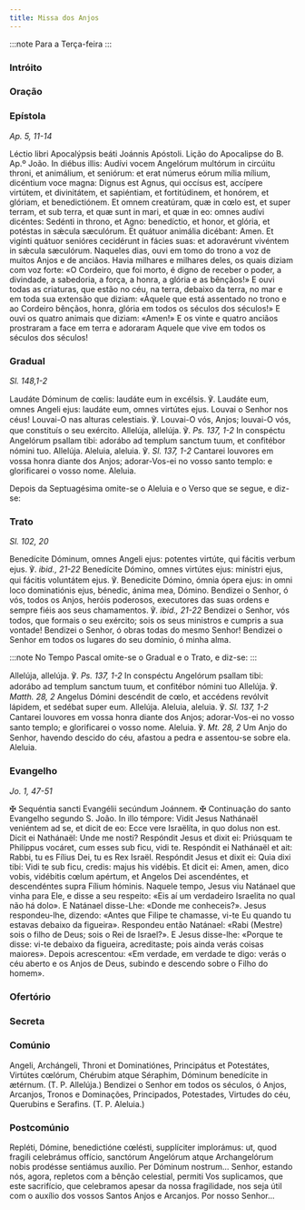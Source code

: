 ```yaml
---
title: Missa dos Anjos
---
```


:::note
Para a Terça-feira
:::


### Intróito

<LinkCard href="/missal/santos/03-24-1#intróito" title="S. Gabriel, Arcanjo" />

### Oração

<LinkCard
  href="/missal/santos/05-08#oração"
  title="Aparição de Arcanjo S. Miguel"
/>

### Epístola

<em>Ap. 5, 11-14</em>

<div class="side-by-side not-content">
  <span>Léctio libri Apocalýpsis beáti Joánnis Apóstoli.</span>
  <span>Lição do Apocalipse do B. Ap.º João.</span>
  <span>
    In diébus illis: Audívi vocem Angelórum multórum in circúitu throni, et
    animálium, et seniórum: et erat númerus eórum mília mílium, dicéntium voce
    magna: Dignus est Agnus, qui occísus est, accípere virtútem, et divinitátem,
    et sapiéntiam, et fortitúdinem, et honórem, et glóriam, et benedictiónem. Et
    omnem creatúram, quæ in cœlo est, et super terram, et sub terra, et quæ sunt
    in mari, et quæ in eo: omnes audívi dicéntes: Sedénti in throno, et Agno:
    benedíctio, et honor, et glória, et potéstas in sǽcula sæculórum. Et quátuor
    animália dicébant: Amen. Et vigínti quátuor senióres cecidérunt in fácies
    suas: et adoravérunt vivéntem in sǽcula sæculórum.
  </span>
  <span>
    Naqueles dias, ouvi em tomo do trono a voz de muitos Anjos e de anciãos.
    Havia milhares e milhares deles, os quais diziam com voz forte: «O Cordeiro,
    que foi morto, é digno de receber o poder, a divindade, a sabedoria, a
    força, a honra, a glória e as bênçãos!» E ouvi todas as criaturas, que estão
    no céu, na terra, debaixo da terra, no mar e em toda sua extensão que
    diziam: «Àquele que está assentado no trono e ao Cordeiro bênçãos, honra,
    glória em todos os séculos dos séculos!» E ouvi os quatro animais que
    diziam: «Amen!» E os vinte e quatro anciãos prostraram a face em terra e
    adoraram Aquele que vive em todos os séculos dos séculos!
  </span>
</div>

### Gradual

<em>Sl. 148,1-2</em>

<div class="side-by-side not-content">
  <span>
    Laudáte Dóminum de cœlis: laudáte eum in excélsis. ℣. Laudáte eum, omnes
    Angeli ejus: laudáte eum, omnes virtútes ejus.
  </span>
  <span>
    Louvai o Senhor nos céus! Louvai-O nas alturas celestiais. ℣. Louvai-O vós,
    Anjos; louvai-O vós, que constituís o seu exército.
  </span>
  <span>
    Allelúja, allelúja. ℣. <em>Ps. 137, 1-2</em> In conspéctu Angelórum psallam
    tibi: adorábo ad templum sanctum tuum, et confitébor nómini tuo. Allelúja.
  </span>
  <span>
    Aleluia, aleluia. ℣. <em>Sl. 137, 1-2</em> Cantarei louvores em vossa honra
    diante dos Anjos; adorar-Vos-ei no vosso santo templo: e glorificarei o
    vosso nome. Aleluia.
  </span>
</div>

Depois da Septuagésima omite-se o Aleluia e o Verso que se segue, e diz-se:

### Trato

<em>Sl. 102, 20</em>

<div class="side-by-side not-content">
  <span>
    Benedícite Dóminum, omnes Angeli ejus: potentes virtúte, qui fácitis verbum
    ejus. ℣. <em>ibid., 21-22</em> Benedícite Dómino, omnes virtútes ejus:
    minístri ejus, qui fácitis voluntátem ejus. ℣. Benedicite Dómino, ómnia
    ópera ejus: in omni loco dominatiónis ejus, bénedic, ánima mea, Dómino.
  </span>
  <span>
    Bendizei o Senhor, ó vós, todos os Anjos, heróis poderosos, executores das
    suas ordens e sempre fiéis aos seus chamamentos. ℣. <em>ibid., 21-22</em>
    Bendizei o Senhor, vós todos, que formais o seu exército; sois os seus ministros
    e cumpris a sua vontade! Bendizei o Senhor, ó obras todas do mesmo Senhor! Bendizei
    o Senhor em todos os lugares do seu domínio, ó minha alma.
  </span>
</div>

:::note
No Tempo Pascal omite-se o Gradual e o Trato, e diz-se:
:::

<div class="side-by-side not-content">
  <span>
    Allelúja, allelúja. ℣. <em>Ps. 137, 1-2</em> In conspéctu Angelórum psallam
    tibi: adorábo ad templum sanctum tuum, et confitébor nómini tuo Allelúja. ℣.
    <em>Matth. 28, 2</em> Angelus Dómini descéndit de cœlo, et accédens revólvit
    lápidem, et sedébat super eum. Allelúja.
  </span>
  <span>
    Aleluia, aleluia. ℣. <em>Sl. 137, 1-2</em> Cantarei louvores em vossa honra
    diante dos Anjos; adorar-Vos-ei no vosso santo templo; e glorificarei o
    vosso nome. Aleluia. ℣. <em>Mt. 28, 2</em> Um Anjo do Senhor, havendo
    descido do céu, afastou a pedra e assentou-se sobre ela. Aleluia.
  </span>
</div>

### Evangelho

<em>Jo. 1, 47-51</em>

<div class="side-by-side not-content">
  <span>
    <span class="text-red-500">✠</span> Sequéntia sancti Evangélii secúndum
    Joánnem.
  </span>
  <span>
    <span class="text-red-500">✠</span> Continuação do santo Evangelho segundo
    S. João.
  </span>
  <span>
    In illo témpore: Vidit Jesus Nathánaël veniéntem ad se, et dicit de eo: Ecce
    vere Israëlíta, in quo dolus non est. Dicit ei Nathánaël: Unde me nosti?
    Respóndit Jesus et dixit ei: Priúsquam te Philíppus vocáret, cum esses sub
    ficu, vidi te. Respóndit ei Nathánaël et ait: Rabbi, tu es Fílius Dei, tu es
    Rex Israël. Respóndit Jesus et dixit ei: Quia dixi tibi: Vidi te sub ficu,
    credis: majus his vidébis. Et dicit ei: Amen, amen, dico vobis, vidébitis
    cœlum apértum, et Angelos Dei ascendéntes, et descendéntes supra Fílium
    hóminis.
  </span>
  <span>
    Naquele tempo, Jesus viu Natánael que vinha para Ele, e disse a seu
    respeito: «Eis aí um verdadeiro Israelita no qual não há dolo». E Natánael
    disse-Lhe: «Donde me conheceis?». Jesus respondeu-lhe, dizendo: «Antes que
    Filipe te chamasse, vi-te Eu quando tu estavas debaixo da figueira».
    Respondeu então Natánael: «Rabi (Mestre) sois o filho de Deus; sois o Rei de
    Israel?». E Jesus disse-lhe: «Porque te disse: vi-te debaixo da figueira,
    acreditaste; pois ainda verás coisas maiores». Depois acrescentou: «Em
    verdade, em verdade te digo: verás o céu aberto e os Anjos de Deus, subindo
    e descendo sobre o Filho do homem».
  </span>
</div>

### Ofertório

<LinkCard
  href="/missal/santos/05-08#ofertório"
  title="Aparição de Arcanjo S. Miguel"
/>

### Secreta

<LinkCard
  href="/missal/santos/05-08#secreta"
  title="Aparição de Arcanjo S. Miguel"
/>

### Comúnio

<div class="side-by-side not-content">
  <span>
    Angeli, Archángeli, Throni et Dominatiónes, Principátus et Potestátes,
    Virtútes cœlórum, Chérubim atque Séraphim, Dóminum benedícite in ætérnum.
    (T. P. Allelúja.)
  </span>
  <span>
    Bendizei o Senhor em todos os séculos, ó Anjos, Arcanjos, Tronos e
    Dominações, Principados, Potestades, Virtudes do céu, Querubins e Serafins.
    (T. P. Aleluia.)
  </span>
</div>

### Postcomúnio

<div class="side-by-side not-content">
  <span>
    Repléti, Dómine, benedictióne cœlésti, supplíciter implorámus: ut, quod
    fragili celebrámus offício, sanctórum Angelórum atque Archangelórum nobis
    prodésse sentiámus auxílio. Per Dóminum nostrum...
  </span>
  <span>
    Senhor, estando nós, agora, repletos com a bênção celestial, permiti Vos
    suplicamos, que este sacrifício, que celebramos apesar da nossa fragilidade,
    nos seja útil com o auxílio dos vossos Santos Anjos e Arcanjos. Por nosso
    Senhor...
  </span>
</div>
